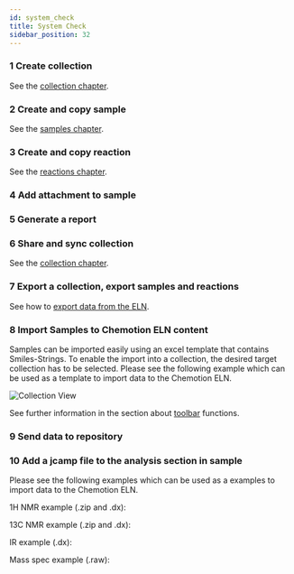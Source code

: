 ```yaml
---
id: system_check
title: System Check
sidebar_position: 32
---
```



### 1 Create collection

See the [collection chapter](../ui/collections#sorting-and-organizing).

### 2 Create and copy sample

See the [samples chapter](../ui/elements/samples#generation).

### 3 Create and copy reaction

See the [reactions chapter](../ui/elements/reactions#generation).

### 4 Add attachment to sample

### 5 Generate a report

### 6 Share and sync collection

See the [collection chapter](../ui/collections#shared-collections).

### 7 Export a collection, export samples and reactions

See how to [export data from the ELN](../ui/toolbar#exporting-data-from-the-eln).

### 8 Import Samples to Chemotion ELN content

Samples can be imported easily using an excel template that contains Smiles-Strings. To enable the import into a collection, the desired target collection has to be selected.
Please see the following example which can be used as a template to import data to the Chemotion ELN.

<p>
  <DownloadBtn
    files={["/files/template_sample_import.xlsx"]}
    text={"Download XLSX Template here "}
  />
</p>

![Collection View](/img/import_samples.gif)

See further information in the section about [toolbar](../ui/toolbar) functions.

### 9 Send data to repository

### 10 Add a jcamp file to the analysis section in sample

Please see the following examples which can be used as a examples to import data to the Chemotion ELN.

<p>1H NMR example (.zip and .dx):</p>
<p>
  <DownloadBtn
    files={["/files/SVS-957 F1_10.zip"]}
    text={"Download zip file"}
  />
  <DownloadBtn files={["/files/SVS-957 F1_10.dx"]} text={"Download dx file"} />
</p>
<p>13C NMR example (.zip and .dx):</p>
<p>
  <DownloadBtn files={["/files/SVS-969F1_12.zip"]} text={"Download zip file"} />
  <DownloadBtn files={["/files/SVS-969F1_12.dx"]} text={"Download dx file"} />
</p>
<p>IR example (.dx): </p>
<p>
  <DownloadBtn files={["/files/SVS-969F1 (1).dx"]} text={"Download dx file"} />
</p>
<p>Mass spec example (.raw):</p>
<p>
  <DownloadBtn
    files={["/files/svs-969f1 (1).RAW"]}
    text={"Download RAW file"}
  />
  <DownloadBtn
    files={["/files/svs-969f1.edit.jdx"]}
    text={"Download dx file"}
  />
</p>
